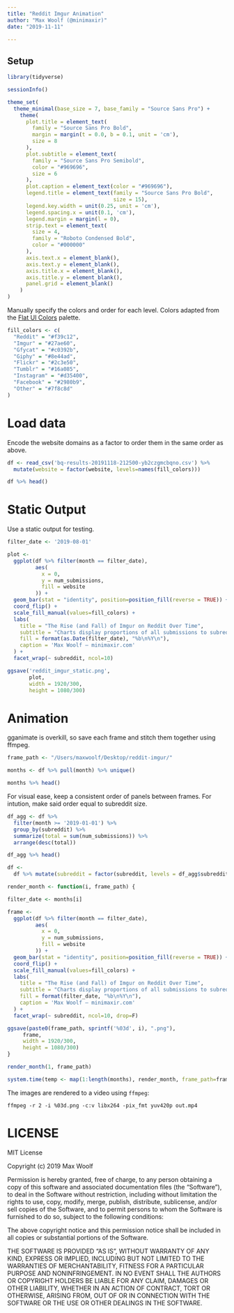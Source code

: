 ```yaml
---
title: "Reddit Imgur Animation"
author: "Max Woolf (@minimaxir)"
date: "2019-11-11"

---
```


## Setup

```r
library(tidyverse)

sessionInfo()
```

```r
theme_set(
  theme_minimal(base_size = 7, base_family = "Source Sans Pro") +
    theme(
      plot.title = element_text(
        family = "Source Sans Pro Bold",
        margin = margin(t = 0.0, b = 0.1, unit = 'cm'),
        size = 8
      ),
      plot.subtitle = element_text(
        family = "Source Sans Pro Semibold",
        color = "#969696",
        size = 6
      ),
      plot.caption = element_text(color = "#969696"),
      legend.title = element_text(family = "Source Sans Pro Bold",
                                  size = 15),
      legend.key.width = unit(0.25, unit = 'cm'),
      legend.spacing.x = unit(0.1, 'cm'),
      legend.margin = margin(l = 0),
      strip.text = element_text(
        size = 4,
        family = "Roboto Condensed Bold",
        color = "#000000"
      ),
      axis.text.x = element_blank(),
      axis.text.y = element_blank(),
      axis.title.x = element_blank(),
      axis.title.y = element_blank(),
      panel.grid = element_blank()
    )
)
```

Manually specify the colors and order for each level. Colors adapted from the [Flat UI Colors](https://flatuicolors.com/palette/defo) palette.

```r
fill_colors <- c(
  "Reddit" = "#f39c12",
  "Imgur" = "#27ae60",
  "Gfycat" = "#c0392b",
  "Giphy" = "#8e44ad",
  "Flickr" = "#2c3e50",
  "Tumblr" = "#16a085",
  "Instagram" = "#d35400",
  "Facebook" = "#2980b9",
  "Other" = "#7f8c8d"
)
```


# Load data

Encode the website domains as a factor to order them in the same order as above.

```r
df <- read_csv('bq-results-20191118-212500-yb2czgmcbqno.csv') %>%
  mutate(website = factor(website, levels=names(fill_colors)))

df %>% head()
```

# Static Output

Use a static output for testing.

```r
filter_date <- '2019-08-01'

plot <-
  ggplot(df %>% filter(month == filter_date),
         aes(
           x = 0,
           y = num_submissions,
           fill = website
         )) +
  geom_bar(stat = "identity", position=position_fill(reverse = TRUE)) +
  coord_flip() +
  scale_fill_manual(values=fill_colors) +
  labs(
    title = "The Rise (and Fall) of Imgur on Reddit Over Time",
    subtitle = "Charts display proportions of all submissions to subreddit linking to website at month/year. Data via Pushshift/BigQuery. Made with R/ggplot2",
    fill = format(as.Date(filter_date), "%b\n%Y\n"),
    caption = 'Max Woolf — minimaxir.com'
  ) +
  facet_wrap(~ subreddit, ncol=10)

ggsave('reddit_imgur_static.png',
       plot,
       width = 1920/300,
       height = 1080/300)
```

# Animation

gganimate is overkill, so save each frame and stitch them together using ffmpeg.

```r
frame_path <- "/Users/maxwoolf/Desktop/reddit-imgur/"
```


```r
months <- df %>% pull(month) %>% unique()

months %>% head()
```

For visual ease, keep a consistent order of panels between frames. For intution, make said order equal to subreddit size.

```r
df_agg <- df %>%
  filter(month >= '2019-01-01') %>%
  group_by(subreddit) %>%
  summarize(total = sum(num_submissions)) %>%
  arrange(desc(total))

df_agg %>% head()
```

```r
df <-
  df %>% mutate(subreddit = factor(subreddit, levels = df_agg$subreddit))
```


```r
render_month <- function(i, frame_path) {

filter_date <- months[i]  

frame <-
  ggplot(df %>% filter(month == filter_date),
         aes(
           x = 0,
           y = num_submissions,
           fill = website
         )) +
  geom_bar(stat = "identity", position=position_fill(reverse = TRUE)) +
  coord_flip() +
  scale_fill_manual(values=fill_colors) +
  labs(
    title = "The Rise (and Fall) of Imgur on Reddit Over Time",
    subtitle = "Charts display proportions of all submissions to subreddit linking to website at month/year. Data via Pushshift/BigQuery. Made with R/ggplot2.",
    fill = format(filter_date, "%b\n%Y\n"),
    caption = 'Max Woolf — minimaxir.com'
  ) +
  facet_wrap(~ subreddit, ncol=10, drop=F)

ggsave(paste0(frame_path, sprintf('%03d', i), ".png"),
     frame,
     width = 1920/300,
     height = 1080/300)
}

render_month(1, frame_path)
```

```r
system.time(temp <- map(1:length(months), render_month, frame_path=frame_path))
```

The images are rendered to a video using `ffmpeg`:

`ffmpeg -r 2 -i %03d.png -c:v libx264 -pix_fmt yuv420p out.mp4`

# LICENSE

MIT License

Copyright (c) 2019 Max Woolf

Permission is hereby granted, free of charge, to any person obtaining a copy
of this software and associated documentation files (the "Software"), to deal
in the Software without restriction, including without limitation the rights
to use, copy, modify, merge, publish, distribute, sublicense, and/or sell
copies of the Software, and to permit persons to whom the Software is
furnished to do so, subject to the following conditions:

The above copyright notice and this permission notice shall be included in all
copies or substantial portions of the Software.

THE SOFTWARE IS PROVIDED "AS IS", WITHOUT WARRANTY OF ANY KIND, EXPRESS OR
IMPLIED, INCLUDING BUT NOT LIMITED TO THE WARRANTIES OF MERCHANTABILITY,
FITNESS FOR A PARTICULAR PURPOSE AND NONINFRINGEMENT. IN NO EVENT SHALL THE
AUTHORS OR COPYRIGHT HOLDERS BE LIABLE FOR ANY CLAIM, DAMAGES OR OTHER
LIABILITY, WHETHER IN AN ACTION OF CONTRACT, TORT OR OTHERWISE, ARISING FROM,
OUT OF OR IN CONNECTION WITH THE SOFTWARE OR THE USE OR OTHER DEALINGS IN THE
SOFTWARE.